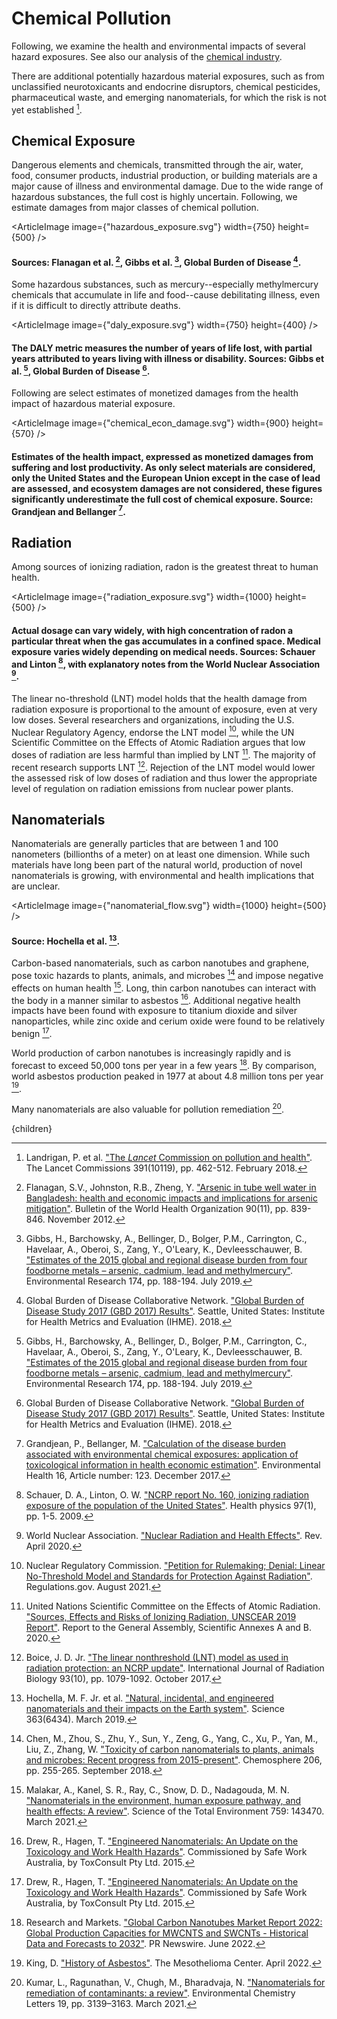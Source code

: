 


# Chemical Pollution

Following, we examine the health and environmental impacts of several hazard exposures. See also our analysis of the [chemical industry](/energy/industry/chemicals_energy).

There are additional potentially hazardous material exposures, such as from unclassified neurotoxicants and endocrine disruptors, chemical pesticides, pharmaceutical waste, and emerging nanomaterials, for which the risk is not yet established [^7].

## Chemical Exposure
Dangerous elements and chemicals, transmitted through the air, water, food, consumer products, industrial production, or building materials are a major cause of illness and environmental damage. Due to the wide range of hazardous substances, the full cost is highly uncertain. Following, we estimate damages from major classes of chemical pollution.

<ArticleImage image={"hazardous_exposure.svg"} width={750} height={500} />
#### Sources: Flanagan et al. [^3], Gibbs et al. [^4], Global Burden of Disease [^5].

Some hazardous substances, such as mercury--especially methylmercury chemicals that accumulate in life and food--cause debilitating illness, even if it is difficult to directly attribute deaths.

<ArticleImage image={"daly_exposure.svg"} width={750} height={400} />
#### The DALY metric measures the number of years of life lost, with partial years attributed to years living with illness or disability. Sources: Gibbs et al. [^4], Global Burden of Disease [^5].

Following are select estimates of monetized damages from the health impact of hazardous material exposure.

<ArticleImage image={"chemical_econ_damage.svg"} width={900} height={570} />
#### Estimates of the health impact, expressed as monetized damages from suffering and lost productivity. As only select materials are considered, only the United States and the European Union except in the case of lead are assessed, and ecosystem damages are not considered, these figures significantly underestimate the full cost of chemical exposure. Source: Grandjean and Bellanger [^6].

<PhaseOutLeadUsageSolution />
<PhaseOutAsbestosUsageSolution />
<ArsenicTreatmentSolution />

## Radiation
Among sources of ionizing radiation, radon is the greatest threat to human health.

<ArticleImage image={"radiation_exposure.svg"} width={1000} height={500} />
#### Actual dosage can vary widely, with high concentration of radon a particular threat when the gas accumulates in a confined space. Medical exposure varies widely depending on medical needs. Sources: Schauer and Linton [^10], with explanatory notes from the World Nuclear Association [^15].

<RadonSolution />

The linear no-threshold (LNT) model holds that the health damage from radiation exposure is proportional to the amount of exposure, even at very low doses. Several researchers and organizations, including the U.S. Nuclear Regulatory Agency, endorse the LNT model [^lnt1], while the UN Scientific Committee on the Effects of Atomic Radiation argues that low doses of radiation are less harmful than implied by LNT [^lnt2]. The majority of recent research supports LNT [^lnt3]. Rejection of the LNT model would lower the assessed risk of low doses of radiation and thus lower the appropriate level of regulation on radiation emissions from nuclear power plants.

## Nanomaterials

Nanomaterials are generally particles that are between 1 and 100 nanometers (billionths of a meter) on at least one dimension. While such materials have long been part of the natural world, production of novel nanomaterials is growing, with environmental and health implications that are unclear.

<ArticleImage image={"nanomaterial_flow.svg"} width={1000} height={500} />
#### Source: Hochella et al. [^16].

Carbon-based nanomaterials, such as carbon nanotubes and graphene, pose toxic hazards to plants, animals, and microbes [^17] and impose negative effects on human health [^18]. Long, thin carbon nanotubes can interact with the body in a manner similar to asbestos [^19]. Additional negative health impacts have been found with exposure to titanium dioxide and silver nanoparticles, while zinc oxide and cerium oxide were found to be relatively benign [^19].

World production of carbon nanotubes is increasingly rapidly and is forecast to exceed 50,000 tons per year in a few years [^20]. By comparison, world asbestos production peaked in 1977 at about 4.8 million tons per year [^21].

Many nanomaterials are also valuable for pollution remediation [^22].

[^lnt1]: Nuclear Regulatory Commission. ["Petition for Rulemaking; Denial: Linear No-Threshold Model and Standards for Protection Against Radiation"](https://www.regulations.gov/document/NRC-2015-0057-0671). Regulations.gov. August 2021.

[^lnt2]: United Nations Scientific Committee on the Effects of Atomic Radiation. ["Sources, Effects and Risks of Ionizing Radiation, UNSCEAR 2019 Report"](https://www.unscear.org/docs/publications/2019/UNSCEAR_2019_Report.pdf). Report to the General Assembly, Scientific Annexes A and B. 2020.

[^lnt3]: Boice, J. D. Jr. ["The linear nonthreshold (LNT) model as used in radiation protection: an NCRP update"](https://pubmed.ncbi.nlm.nih.gov/28532210/). International Journal of Radiation Biology 93(10), pp. 1079-1092. October 2017.

[^1]: Choi, J. ["UN praises 'official end' of leaded gasoline in cars after Algeria halts sales"](https://thehill.com/policy/energy-environment/570023-un-praises-official-end-of-leaded-gasoline-in-cars-after-algeria/). The Hill. August 2021.

[^2]: de Larderel, J. A., Radka, M., Karmali, A., Visser R., Short, J., Sigman, R., Wiederkehr, P. ["Phasing Lead out of Gasoline: An Examination of Policy Approaches in Different Countries"](https://www.oecd.org/env/ehs/risk-management/1937036.pdf). Organization for Economic Co-operation and Development, United Nations Environment Programme. 1999.

[^3]: Flanagan, S.V., Johnston, R.B., Zheng, Y. ["Arsenic in tube well water in Bangladesh: health and economic impacts and implications for arsenic mitigation"](https://www.ncbi.nlm.nih.gov/pubmed/23226896). Bulletin of the World Health Organization 90(11), pp. 839-846. November 2012.

[^4]: Gibbs, H., Barchowsky, A., Bellinger, D., Bolger, P.M., Carrington, C., Havelaar, A., Oberoi, S., Zang, Y., O'Leary, K., Devleesschauwer, B. ["Estimates of the 2015 global and regional disease burden from four foodborne metals – arsenic, cadmium, lead and methylmercury"](https://www.sciencedirect.com/science/article/abs/pii/S0013935118306959). Environmental Research 174, pp. 188-194. July 2019.

[^5]: Global Burden of Disease Collaborative Network. ["Global Burden of Disease Study 2017 (GBD 2017) Results"](http://ghdx.healthdata.org/gbd-results-tool). Seattle, United States: Institute for Health Metrics and Evaluation (IHME). 2018.

[^6]: Grandjean, P., Bellanger, M. ["Calculation of the disease burden associated with environmental chemical exposures: application of toxicological information in health economic estimation"](https://ehjournal.biomedcentral.com/articles/10.1186/s12940-017-0340-3). Environmental Health 16, Article number: 123. December 2017.

[^7]: Landrigan, P. et al. ["The *Lancet* Commission on pollution and health"](https://www.thelancet.com/commissions/pollution-and-health). The Lancet Commissions 391(10119), pp. 462-512. February 2018.

[^8]: Newell, R., Rogers, K. ["The U.S. Experience with the Phasedown of Lead in Gasoline"](http://citeseerx.ist.psu.edu/viewdoc/summary?doi=10.1.1.649.6577). Resources for the Future. June 2003.

[^9]: Rukikaire, K. ["New guidelines to support SMEs to phase out lead from paint manufacturing"](https://www.unep.org/news-and-stories/press-release/new-guidelines-support-smes-phase-out-lead-paint-manufacturing). United Nations Environment Programme. May 2022.

[^10]: Schauer, D. A., Linton, O. W. ["NCRP report No. 160, ionizing radiation exposure of the population of the United States"](https://ncrponline.org/publications/reports/ncrp-report-160-2/). Health physics 97(1), pp. 1-5. 2009.

[^11]: United Nations Environment Programme. ["Alternatives to Lead-Acid Batteries"](https://wedocs.unep.org/bitstream/handle/20.500.11822/27402/ALAB.pdf?sequence=1&isAllowed=y). Accessed September 13, 2022.

[^12]: United Nations Environment Programme. ["Lead in ammunition and hunting"](https://www.unep.org/explore-topics/chemicals-waste/what-we-do/emerging-issues/lead-pollution-through-hunting). Accessed September 13, 2022.

[^13]: United Nations Environment Programme. ["Model Law and Guidance for Regulating Lead Paint"](https://www.unep.org/resources/publication/model-law-and-guidance-regulating-lead-paint). July 2018.

[^14]: World Health Organization, United Nations Environment Programme. ["Global elimination of lead paint: why and how countries should take action - Policy brief"](https://www.who.int/publications/i/item/9789240005167). August 2020.

[^15]: World Nuclear Association. ["Nuclear Radiation and Health Effects"](https://www.world-nuclear.org/information-library/safety-and-security/radiation-and-health/nuclear-radiation-and-health-effects.aspx). Rev. April 2020.

[^16]: Hochella, M. F. Jr. et al. ["Natural, incidental, and engineered nanomaterials and their impacts on the Earth system"](https://www.science.org/doi/abs/10.1126/science.aau8299). Science 363(6434). March 2019.

[^17]: Chen, M., Zhou, S., Zhu, Y., Sun, Y., Zeng, G., Yang, C., Xu, P., Yan, M., Liu, Z., Zhang, W. ["Toxicity of carbon nanomaterials to plants, animals and microbes: Recent progress from 2015-present"](https://www.sciencedirect.com/science/article/abs/pii/S0045653518308622). Chemosphere 206, pp. 255-265. September 2018.

[^18]: Malakar, A., Kanel, S. R., Ray, C., Snow, D. D., Nadagouda, M. N. ["Nanomaterials in the environment, human exposure pathway, and health effects: A review"](https://www.sciencedirect.com/science/article/abs/pii/S0048969720370017). Science of the Total Environment 759: 143470. March 2021.

[^19]: Drew, R., Hagen, T. ["Engineered Nanomaterials: An Update on the Toxicology and Work Health Hazards"](https://www.safeworkaustralia.gov.au/system/files/documents/1702/engineered-nanomaterials-update-toxicology.pdf). Commissioned by Safe Work Australia, by ToxConsult Pty Ltd. 2015.

[^20]: Research and Markets. ["Global Carbon Nanotubes Market Report 2022: Global Production Capacities for MWCNTS and SWCNTs - Historical Data and Forecasts to 2032"](https://www.prnewswire.com/news-releases/global-carbon-nanotubes-market-report-2022-global-production-capacities-for-mwcnts-and-swcnts---historical-data-and-forecasts-to-2032-301576701.html). PR Newswire. June 2022.

[^21]: King, D. ["History of Asbestos"](https://www.asbestos.com/asbestos/history/). The Mesothelioma Center. April 2022.

[^22]: Kumar, L., Ragunathan, V., Chugh, M., Bharadvaja, N. ["Nanomaterials for remediation of contaminants: a review"](https://link.springer.com/article/10.1007/s10311-021-01212-z). Environmental Chemistry Letters 19, pp. 3139–3163. March 2021.

  <Article 
    focusAreaUrl={focusAreaUrl} 
    hierarchy={hierarchy} 
    site={site}
  >
    {children}
  </Article>